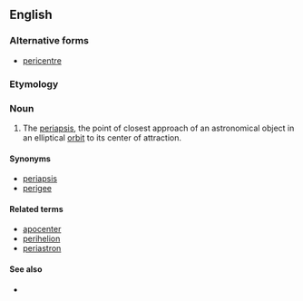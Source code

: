 ==English==
===Alternative forms===
*[[pericentre]]

===Etymology===

{{prefix|peri|center}}

===Noun===
{{en-noun}}

#{{astronomy}} The [[periapsis]], the point of closest approach of an astronomical object in an elliptical [[orbit]] to its center of attraction.
====Synonyms====
*[[periapsis]]
*[[perigee]]

====Related terms====
*[[apocenter]]
*[[perihelion]]
*[[periastron]]

====See also====
*{{pedialite|Apsis}}